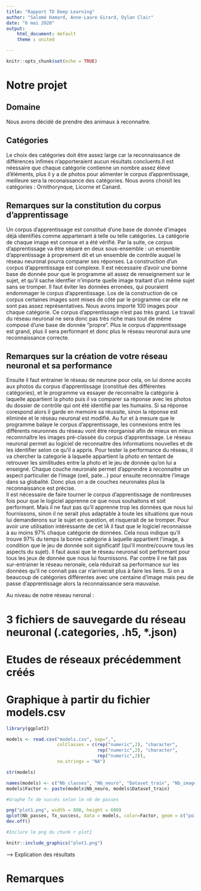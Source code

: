 ```yaml
---
title: "Rapport TD Deep Learning"
author: "Salomé Hamard, Anne-Laure Girard, Dylan Clair"
date: "6 mai 2020"
output:
    html_document: default
    theme : united

---
```


```r
knitr::opts_chunk$set(echo = TRUE)
```

# Notre projet

## Domaine
Nous avons décidé de prendre des animaux à reconnaitre. 

## Catégories

Le choix des catégories doit être assez large car la reconnaissance de différences infimes n'apporteraient aucun résultats concluents.Il est néessaire que chaque catégorie contienne un nombre assez élevé d'éléments, plus il y a de photos pour alimenter le corpus d'apprentissage, meilleure sera la reconaissance des catégories. 
Nous avons choisit les catégories : Ornithorynque, Licorne et Canard.


## Remarques sur la constitution du corpus d'apprentissage

Un corpus d'apprentissage est constitué d'une base de donnée d'images déjà identifiés comme appartenant à telle ou telle catégories. La catégorie de chaque image est connue et a été vérifié. Par la suite, ce corpus d'apprentissage va être séparé en deux sous-ensemble : un ensemble d'apprentissage à proprement dit et un ensemble de contrôle auquel le réseau neuronal pourra comparer ses réponses.
La construction d'un corpus d'apprentissage est complexe. Il est nécessaire d'avoir une bonne base de donnée pour que le programme ait assez de renseignement sur le sujet, et qu'il sache identfier n'importe quelle image traitant d'un même sujet sans se tromper. Il faut éviter les données erronées, qui pouraient endommager le corpus d'apprentissage. Los de la construction de ce corpus certaines images sont mises de côté par le programme car elle ne sont pas assez représentatives.
Nous avons importé 100 images pour chaque catégorie. Ce corpus d'apprentissage n'est pas très grand. Le travail du réseau neuronal ne sera donc pas très riche mais tout de même composé d'une base de donnée "propre".
Plus le corpus d'apprentissage est grand, plus il sera performant et donc plus le réseau neuronal aura une reconnaissance correcte.

## Remarques sur la création de votre réseau neuronal et sa performance

Ensuite il faut entrainer le réseau de neurone pour cela, on lui donne accés aux photos du corpus d'apprentissage (constitué des différentes catégories), et le programme va essayer de reconnaitre la catégorie à laquelle appartient la photo puis il va comparer sa réponse avec les photos du dossier de contrôle qui ont été identifié par les humains. Si sa réponse corespond alors il garde en memoire sa réussite, sinon la réponse est éliminée et le réseau neuronal est modifié. Au fur et à mesure que le programme balaye le corpus d'apprentissage, les connexions entre les différents neuronnes du réseau vont être réorganisé afin de mieux en mieux reconnnaître les images pré-classée du corpus d'apprentissage.
Le réseau neuronal permet au logiciel de reconnaitre des informations nouvelles et de les identifier selon ce qu'il a appris.
Pour tester la performance du réseau, il va chercher la categorie à laquelle appartient la photo en tentant de retrouver les similitudes entre la photo et le jeu de donnée qu'on lui a enseigné. Chaque couche neuronale permet d'apprendre à reconnaitre un aspect particulier de l'image (oeil, pate...) pour ensuite reconnaitre l'image dans sa globalité. Donc plus on a de couches neuronales plus la reconnaissance est précise.  
Il est nécessaire de faire tourner le corpus d'apprentissage de nombreuses fois pour que le logiciel apprenne ce que nous souhaitons et soit performant. Mais il ne faut pas qu'il apprenne trop les données que nous lui fournissons, sinon il ne serait plus adaptable à toute les situations que nous lui demanderons sur le sujet en question, et risquerait de se tromper.
Pour avoir une utilisation intéréssante de cet IA il faut que le logiciel reconnaisse à au moins 97% chaque catégorie de données. Cela nous indique qu'il trouve 97% du temps la bonne catégorie à laquelle appartient l'image, à condition que le jeu de donnée soit significatif (qui'il montre/couvre tous les aspects du sujet). Il faut aussi que le réseau neuronal soit performant pour tous les jeux de donnée que nous lui fournissons.
Par contre il ne fait pas sur-entrainer le réseau neronale, cela réduirait sa performance sur les données qu'il ne connait pas car n'arriverait plus à faire les liens.
Si on a beaucoup de catégories différentes avec une centaine d'image mais peu de passe d'apprentissage alors la reconnaissance sera mauvaise.

Au niveau de notre réseau neronal : 


# 3 fichiers de sauvegarde du réseau neuronal (.categories, .h5, *.json)


# Etudes de réseaux précédemment créés


# Graphique à partir du fichier models.csv


```r
library(ggplot2)

models <- read.csv("models.csv", sep=",",
                   colClasses = c(rep("numeric",2), "character", 
                                  rep("numeric",2), "character", 
                                  rep("numeric",2)), 
                   na.strings = "NA")

str(models)

names(models) <- c("Nb_classes", "Nb_neuro", "Dataset_train", "Nb_image_train", "Nb_passes", "Dataset_test", "Nb_image_test", "Tx_success")
models$Factor <- paste(models$Nb_neuro, models$Dataset_train)

#Graphe Tx de succés selon le nb de passes

png("plot1.png", width = 800, height = 600)
qplot(Nb_passes, Tx_success, data = models, color=Factor, geom = c("point", "line"))
dev.off()
```
```r

#Inclure le png du chunk r plot1

knitr::include_graphics("plot1.png")

```
--> Explication des résultats

# Remarques



